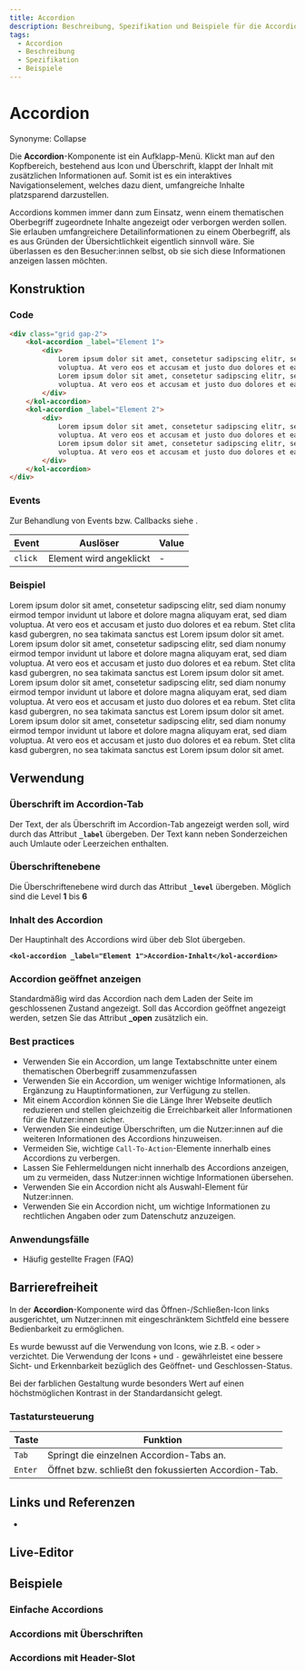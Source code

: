 ```yaml
---
title: Accordion
description: Beschreibung, Spezifikation und Beispiele für die Accordion-Komponente.
tags:
  - Accordion
  - Beschreibung
  - Spezifikation
  - Beispiele
---
```



# Accordion

Synonyme: Collapse

Die **Accordion**-Komponente ist ein Aufklapp-Menü. Klickt man auf den Kopfbereich, bestehend aus Icon und Überschrift, klappt der Inhalt mit zusätzlichen Informationen auf. Somit ist es ein interaktives Navigationselement, welches dazu dient, umfangreiche Inhalte platzsparend darzustellen.

Accordions kommen immer dann zum Einsatz, wenn einem thematischen Oberbegriff zugeordnete Inhalte angezeigt oder verborgen werden sollen. Sie erlauben umfangreichere Detailinformationen zu einem Oberbegriff, als es aus Gründen der Übersichtlichkeit eigentlich sinnvoll wäre. Sie überlassen es den Besucher:innen selbst, ob sie sich diese Informationen anzeigen lassen möchten.

## Konstruktion

### Code

```html
<div class="grid gap-2">
	<kol-accordion _label="Element 1">
		<div>
			Lorem ipsum dolor sit amet, consetetur sadipscing elitr, sed diam nonumy eirmod tempor invidunt ut labore et dolore magna aliquyam erat, sed diam
			voluptua. At vero eos et accusam et justo duo dolores et ea rebum. Stet clita kasd gubergren, no sea takimata sanctus est Lorem ipsum dolor sit amet.
			Lorem ipsum dolor sit amet, consetetur sadipscing elitr, sed diam nonumy eirmod tempor invidunt ut labore et dolore magna aliquyam erat, sed diam
			voluptua. At vero eos et accusam et justo duo dolores et ea rebum. Stet clita kasd gubergren, no sea takimata sanctus est Lorem ipsum dolor sit amet.
		</div>
	</kol-accordion>
	<kol-accordion _label="Element 2">
		<div>
			Lorem ipsum dolor sit amet, consetetur sadipscing elitr, sed diam nonumy eirmod tempor invidunt ut labore et dolore magna aliquyam erat, sed diam
			voluptua. At vero eos et accusam et justo duo dolores et ea rebum. Stet clita kasd gubergren, no sea takimata sanctus est Lorem ipsum dolor sit amet.
			Lorem ipsum dolor sit amet, consetetur sadipscing elitr, sed diam nonumy eirmod tempor invidunt ut labore et dolore magna aliquyam erat, sed diam
			voluptua. At vero eos et accusam et justo duo dolores et ea rebum. Stet clita kasd gubergren, no sea takimata sanctus est Lorem ipsum dolor sit amet.
		</div>
	</kol-accordion>
</div>
```

### Events

Zur Behandlung von Events bzw. Callbacks siehe <kol-link _label="Events" _href="../concepts/events" />.

| Event   | Auslöser                | Value |
|---------|-------------------------|-------|
| `click` | Element wird angeklickt | -     |

### Beispiel

<div class="grid gap-2">
	<kol-accordion _label="Element 1">
		<div>
			Lorem ipsum dolor sit amet, consetetur sadipscing elitr, sed diam nonumy eirmod tempor invidunt ut labore et dolore magna aliquyam erat, sed diam
			voluptua. At vero eos et accusam et justo duo dolores et ea rebum. Stet clita kasd gubergren, no sea takimata sanctus est Lorem ipsum dolor sit amet.
			Lorem ipsum dolor sit amet, consetetur sadipscing elitr, sed diam nonumy eirmod tempor invidunt ut labore et dolore magna aliquyam erat, sed diam
			voluptua. At vero eos et accusam et justo duo dolores et ea rebum. Stet clita kasd gubergren, no sea takimata sanctus est Lorem ipsum dolor sit amet.
		</div>
	</kol-accordion>
	<kol-accordion _label="Element 2">
		<div>
			Lorem ipsum dolor sit amet, consetetur sadipscing elitr, sed diam nonumy eirmod tempor invidunt ut labore et dolore magna aliquyam erat, sed diam
			voluptua. At vero eos et accusam et justo duo dolores et ea rebum. Stet clita kasd gubergren, no sea takimata sanctus est Lorem ipsum dolor sit amet.
			Lorem ipsum dolor sit amet, consetetur sadipscing elitr, sed diam nonumy eirmod tempor invidunt ut labore et dolore magna aliquyam erat, sed diam
			voluptua. At vero eos et accusam et justo duo dolores et ea rebum. Stet clita kasd gubergren, no sea takimata sanctus est Lorem ipsum dolor sit amet.
		</div>
	</kol-accordion>
</div>

## Verwendung

### Überschrift im Accordion-Tab

Der Text, der als Überschrift im Accordion-Tab angezeigt werden soll, wird durch das Attribut **`_label`** übergeben. Der Text kann neben Sonderzeichen auch Umlaute oder Leerzeichen enthalten.

### Überschriftenebene

Die Überschriftenebene wird durch das Attribut **`_level`** übergeben. Möglich sind die Level **1** bis **6**

### Inhalt des Accordion

Der Hauptinhalt des Accordions wird über deb Slot übergeben.

**`<kol-accordion _label="Element 1">Accordion-Inhalt</kol-accordion>`**

### Accordion geöffnet anzeigen

Standardmäßig wird das Accordion nach dem Laden der Seite im geschlossenen Zustand angezeigt. Soll das Accordion geöffnet angezeigt werden, setzen Sie das Attribut **\_open** zusätzlich ein.

### Best practices

- Verwenden Sie ein Accordion, um lange Textabschnitte unter einem thematischen Oberbegriff zusammenzufassen
- Verwenden Sie ein Accordion, um weniger wichtige Informationen, als Ergänzung zu Hauptinformationen, zur Verfügung zu stellen.
- Mit einem Accordion können Sie die Länge Ihrer Webseite deutlich reduzieren und stellen gleichzeitig die Erreichbarkeit aller Informationen für die Nutzer:innen sicher.
- Verwenden Sie eindeutige Überschriften, um die Nutzer:innen auf die weiteren Informationen des Accordions hinzuweisen.
- Vermeiden Sie, wichtige `Call-To-Action`-Elemente innerhalb eines Accordions zu verbergen.
- Lassen Sie Fehlermeldungen nicht innerhalb des Accordions anzeigen, um zu vermeiden, dass Nutzer:innen wichtige Informationen übersehen.
- Verwenden Sie ein Accordion nicht als Auswahl-Element für Nutzer:innen.
- Verwenden Sie ein Accordion nicht, um wichtige Informationen zu rechtlichen Angaben oder zum Datenschutz anzuzeigen.

### Anwendungsfälle

- Häufig gestellte Fragen (FAQ)

## Barrierefreiheit

In der **Accordion**-Komponente wird das Öffnen-/Schließen-Icon links ausgerichtet, um Nutzer:innen mit eingeschränktem Sichtfeld eine bessere Bedienbarkeit zu ermöglichen.

Es wurde bewusst auf die Verwendung von Icons, wie z.B. `<` oder `>` verzichtet. Die Verwendung der Icons `+` und `-` gewährleistet eine bessere Sicht- und Erkennbarkeit bezüglich des Geöffnet- und Geschlossen-Status.

Bei der farblichen Gestaltung wurde besonders Wert auf einen höchstmöglichen Kontrast in der
Standardansicht gelegt.

### Tastatursteuerung

| Taste   | Funktion                                             |
| ------- | ---------------------------------------------------- |
| `Tab`   | Springt die einzelnen Accordion-Tabs an.             |
| `Enter` | Öffnet bzw. schließt den fokussierten Accordion-Tab. |

## Links und Referenzen

- <kol-link _href="https://www.w3.org/TR/wai-aria-practices/#accordion" _target="_blank"></kol-link>

<Readme />

<ExampleLink component="accordion" />

## Live-Editor

<LiveEditorCompact component="accordion" />

## Beispiele

### Einfache Accordions

<Configurator component="accordion" sample="basic" />

### Accordions mit Überschriften

<Configurator component="accordion" sample="headlines" />

### Accordions mit Header-Slot

<Configurator component="accordion" sample="header" />
